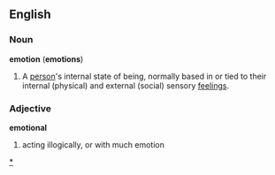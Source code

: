 ==English==

===Noun===
'''emotion''' ('''emotions''')
#A [[person]]'s internal state of being, normally based in or tied to their internal (physical) and external (social) sensory [[feeling]]s.

===Adjective===
'''emotional'''
#acting illogically, or with much emotion

{{wikipedia}}

[[Category:Emotions|*]]